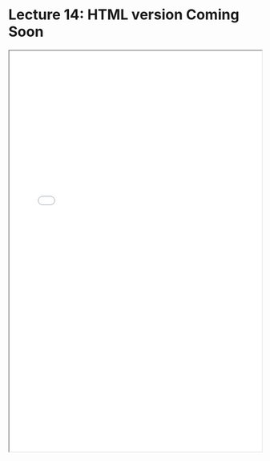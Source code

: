 # Lecture 14: HTML version Coming Soon

<iframe src="../lectures/Econ 106 Lecture 14.pdf" width="100%" height="800px"></iframe>
